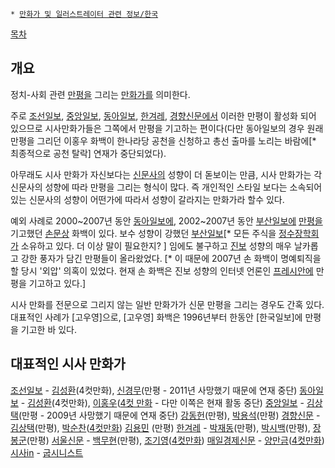  * [[만화가 및 일러스트레이터 관련 정보/한국]]

[[목차]]
== 개요 ==
정치-사회 관련 [[만평]]을 그리는 [[만화가]]를 의미한다.

주로 [[조선일보]], [[중앙일보]], [[동아일보]], [[한겨레]], [[경향신문]]에서 이러한 만평이 활성화 되어 있으므로 시사만화가들은 그쪽에서 만평을 기고하는 편이다(다만 동아일보의 경우 원래 만평을 그리던 이홍우 화백이 한나라당 공천을 신청하고 총선 출마를 노리는 바람에[* 최종적으로 공천 탈락] 연재가 중단되었다).

아무래도 시사 만화가 자신보다는 [[신문사]]의 성향이 더 돋보이는 만큼, 시사 만화가는 각 신문사의 성향에 따라 만평을 그리는 형식이 많다. 즉 개인적인 스타일 보다는 소속되어 있는 신문사의 성향이 어떤가에 따라서 성향이 갈라지는 만화가라 할수 있다.

예외 사례로 2000~2007년 동안 [[동아일보]]에, 2002~2007년 동안 [[부산일보]]에 [[만평]]을 기고했던 [[손문상]] 화백이 있다. 보수 성향이 강했던 [[부산일보]][* 모든 주식을 [[정수장학회]]가 소유하고 있다. 더 이상 말이 필요한지? ] 임에도 불구하고 [[진보]] 성향의 매우 날카롭고 강한 풍자가 담긴 만평들이 올라왔었다. [* 이 때문에 2007년 손 화백이 명예퇴직을 할 당시 '외압' 의혹이 있었다. 현재 손 화백은 진보 성향의 인터넷 언론인 [[프레시안]]에 만평을 기고하고 있다.]

시사 만화를 전문으로 그리지 않는 일반 만화가가 신문 만평을 그리는 경우도 간혹 있다. 대표적인 사례가 [고우영]으로, [고우영] 화백은 1996년부터 한동안 [한국일보]에 만평을 기고한 바 있다.

== 대표적인 시사 만화가 ==
[[조선일보]] - [[김성환]](4컷만화), [[신경무]](만평 - 2011년 사망했기 때문에 연재 중단) 
[[동아일보]] - [[김성환]](4컷만화), [[이홍우]]([[4컷 만화]] - 다만 이쪽은 현재 활동 중단)
[[중앙일보]] - [[김상택]](만평 - 2009년 사망했기 때문에 연재 중단) [[강동헌]](만평), [[박용석]](만평)
[[경향신문]] - [[김상택]](만평), [[박순찬]]([[4컷만화]]) [[김용민]] (만평)
[[한겨레]] - [[박재동]](만평), [[박시백]](만평), [[장봉군]](만평)
[[서울신문]] - [[백무현]](만평), [[조기영]]([[4컷만화]])
[[매일경제신문]] - [[양만금]]([[4컷만화]])
[[시사in]] - [[굽시니스트]]

